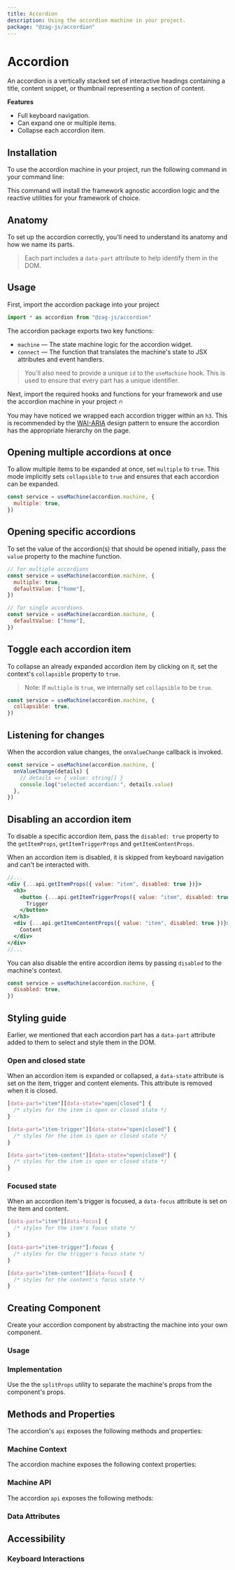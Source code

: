 ```yaml
---
title: Accordion
description: Using the accordion machine in your project.
package: "@zag-js/accordion"
---
```


# Accordion

An accordion is a vertically stacked set of interactive headings containing a
title, content snippet, or thumbnail representing a section of content.

<Resources pkg="@zag-js/accordion" />

<Showcase id="Accordion" />

**Features**

- Full keyboard navigation.
- Can expand one or multiple items.
- Collapse each accordion item.

## Installation

To use the accordion machine in your project, run the following command in your
command line:

<CodeSnippet id="accordion/installation.mdx" />

This command will install the framework agnostic accordion logic and the
reactive utilities for your framework of choice.

## Anatomy

To set up the accordion correctly, you'll need to understand its anatomy and how
we name its parts.

> Each part includes a `data-part` attribute to help identify them in the DOM.

<Anatomy id="accordion" />

## Usage

First, import the accordion package into your project

```jsx
import * as accordion from "@zag-js/accordion"
```

The accordion package exports two key functions:

- `machine` — The state machine logic for the accordion widget.
- `connect` — The function that translates the machine's state to JSX attributes
  and event handlers.

> You'll also need to provide a unique `id` to the `useMachine` hook. This is
> used to ensure that every part has a unique identifier.

Next, import the required hooks and functions for your framework and use the
accordion machine in your project 🔥

<CodeSnippet id="accordion/usage.mdx" />

You may have noticed we wrapped each accordion trigger within an `h3`. This is
recommended by the
[WAI-ARIA](https://www.w3.org/TR/wai-aria-practices-1.1/#wai-aria-roles-states-and-properties)
design pattern to ensure the accordion has the appropriate hierarchy on the
page.

## Opening multiple accordions at once

To allow multiple items to be expanded at once, set `multiple` to `true`. This
mode implicitly sets `collapsible` to `true` and ensures that each accordion can
be expanded.

```jsx {3}
const service = useMachine(accordion.machine, {
  multiple: true,
})
```

## Opening specific accordions

To set the value of the accordion(s) that should be opened initially, pass the
`value` property to the machine function.

```jsx {4,5,12}
// for multiple accordions
const service = useMachine(accordion.machine, {
  multiple: true,
  defaultValue: ["home"],
})

// for single accordions
const service = useMachine(accordion.machine, {
  defaultValue: ["home"],
})
```

## Toggle each accordion item

To collapse an already expanded accordion item by clicking on it, set the
context's `collapsible` property to `true`.

> Note: If `multiple` is `true`, we internally set `collapsible` to be `true`.

```jsx {3}
const service = useMachine(accordion.machine, {
  collapsible: true,
})
```

## Listening for changes

When the accordion value changes, the `onValueChange` callback is invoked.

```jsx {3-6}
const service = useMachine(accordion.machine, {
  onValueChange(details) {
    // details => { value: string[] }
    console.log("selected accordion:", details.value)
  },
})
```

## Disabling an accordion item

To disable a specific accordion item, pass the `disabled: true` property to the
`getItemProps`, `getItemTriggerProps` and `getItemContentProps`.

When an accordion item is disabled, it is skipped from keyboard navigation and
can't be interacted with.

```jsx
//...
<div {...api.getItemProps({ value: "item", disabled: true })}>
  <h3>
    <button {...api.getItemTriggerProps({ value: "item", disabled: true })}>
      Trigger
    </button>
  </h3>
  <div {...api.getItemContentProps({ value: "item", disabled: true })}>
    Content
  </div>
</div>
//...
```

You can also disable the entire accordion items by passing `disabled` to the
machine's context.

```jsx {3}
const service = useMachine(accordion.machine, {
  disabled: true,
})
```

## Styling guide

Earlier, we mentioned that each accordion part has a `data-part` attribute added
to them to select and style them in the DOM.

### Open and closed state

When an accordion item is expanded or collapsed, a `data-state` attribute is set
on the item, trigger and content elements. This attribute is removed when it is
closed.

```css
[data-part="item"][data-state="open|closed"] {
  /* styles for the item is open or closed state */
}

[data-part="item-trigger"][data-state="open|closed"] {
  /* styles for the item is open or closed state */
}

[data-part="item-content"][data-state="open|closed"] {
  /* styles for the item is open or closed state */
}
```

### Focused state

When an accordion item's trigger is focused, a `data-focus` attribute is set on
the item and content.

```css
[data-part="item"][data-focus] {
  /* styles for the item's focus state */
}

[data-part="item-trigger"]:focus {
  /* styles for the trigger's focus state */
}

[data-part="item-content"][data-focus] {
  /* styles for the content's focus state */
}
```

## Creating Component

Create your accordion component by abstracting the machine into your own
component.

### Usage

<CodeSnippet id="accordion/component.usage.mdx" />

### Implementation

Use the the `splitProps` utility to separate the machine's props from the
component's props.

<CodeSnippet id="accordion/component.api.mdx" />

## Methods and Properties

The accordion's `api` exposes the following methods and properties:

### Machine Context

The accordion machine exposes the following context properties:

<ContextTable name="accordion" />

### Machine API

The accordion `api` exposes the following methods:

<ApiTable name="accordion" />

### Data Attributes

<DataAttrTable name="accordion" />

## Accessibility

### Keyboard Interactions

<KeyboardTable name="accordion" />
